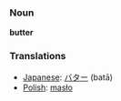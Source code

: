 === Noun ===
'''butter'''

=== Translations ===
*[[Japanese]]: [[バター]] (batā)
*[[Polish]]: [[masło]]